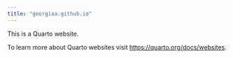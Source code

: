 ```yaml
---
title: "georgiaa.github.io"
---
```


This is a Quarto website.

To learn more about Quarto websites visit <https://quarto.org/docs/websites>.
